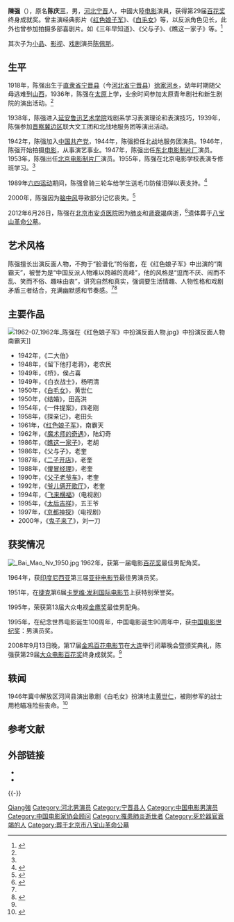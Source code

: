 {{Other uses|陈强}}
{{藝人
| 圖片     = Chen_Qiang.jpg
| 圖片尺寸 = 
| 圖片簡介 = 1962年[[新中国人民演员|新中国人民演员]]照片
| 姓名     = 陈强
| 類型     = 男演员
| 原名     = 陈庆三
| 英文名   = 
| 國籍     = {{PRC}}
| 民族     = [[汉族|汉族]]
| 出生日期 = 1918年
| 出生地點 = {{CHN-1912}}[[直隶省|直隶省]][[宁晋县|宁晋县]][[徐家河乡|徐家河乡]]
| 逝世日期 = {{death year and age|2012|1918}}
| 逝世地點 = {{CHN}}[[北京市|北京市]][[安贞医院|安贞医院]]
| 職業     = [[演员|演员]] 
| 語言     = [[汉语|汉语]] 
| 教育程度 = [[鲁迅艺术学院|鲁迅艺术学院]]<br />北京电影学校表演专修班
| 宗教信仰 = 
| 配偶     =
| 儿女     = 儿子[[陈布达|陈布达]]，[[陈佩斯|陈佩斯]]<br>女儿[[陈丽达|陈丽达]]
| 父母     = 
| 活躍年代 = 1950年-2001年
| 代表作   = 《红色娘子军》<br> 《白毛女》<br>《鬼子来了》
| 獎項     = {{Awards|award=捷克第6届卡罗维·发利国际电影节特别荣誉奖 |year=1951年 |title= }}{{Awards|award=第一届电影百花奖最佳男配角奖 |year= 1962年|title= }}{{Awards|award=印度尼西亚第三届亚非电影节最佳男演员奖 |year=1964年 |title= }}{{Awards|award=第13届大众电视金鹰奖最佳男配角 |year=1995年 |title= }}{{Awards|award=中国电影世纪奖：男演员奖 |year=1995年 |title= }}{{Awards|award=第29届大众电影百花奖终身成就奖 |year=2008年 |title= }}
| 網站     =
| IMDb     = 
}}
'''陳强'''（{{bd|1918年||2012年|6月26日|catIdx=Chen陳强}}），原名'''陈庆三'''，男，[[河北|河北]][[宁晋|宁晋]]人，中國大陸[[电影|电影]]演員，获得第29届[[百花奖|百花奖]]终身成就奖。曾主演经典影片《[[红色娘子军|红色娘子军]]》、《[[白毛女|白毛女]]》等，以反派角色见长，此外也曾参加拍摄多部喜剧片。如《三年早知道》、《父与子》、《瞧这一家子》等。<ref>{{cite news|title=著名电影表演艺术家陈强病逝 享年94岁|url=http://ent.sina.com.cn/m/c/2012-06-26/23163668906.shtml|accessdate=2012-06-26|newspaper=新浪娱乐|date=2012-06-26|archive-date=2012-06-29|archive-url=https://web.archive.org/web/20120629021324/http://ent.sina.com.cn/m/c/2012-06-26/23163668906.shtml|dead-url=no}}</ref>

其次子为[[喜剧小品|小品]]、[[影视|影视]]、[[戏剧|戏剧]]演员[[陈佩斯|陈佩斯]]。

== 生平 ==
1918年，陈强出生于[[直隶省|直隶省]][[宁晋县|宁晋县]]（今[[河北省|河北省]][[宁晋县|宁晋县]]）[[徐家河乡|徐家河乡]]，幼年时期随父母逃难到[[山西|山西]]，1936年，陈强在[[太原|太原]]上学，业余时间参加太原青年剧社和新生剧院的演出活动。<ref name="bull " />

1938年，陈强进入[[延安|延安]][[鲁迅艺术学院|鲁迅艺术学院]]戏剧系学习表演理论和表演技巧，1939年，陈强参加[[晋察冀边区|晋察冀边区]]联大文工团和北战地服务团等演出活动。

1942年，陈强加入[[中国共产党|中国共产党]]，1944年，陈强担任北战地服务团演员。1946年，陈强开始拍摄[[电影|电影]]，从事演艺事业。1947年，陈强出任[[东北电影制片厂|东北电影制片厂]]演员。1953年，陈强出任[[北京电影制片厂|北京电影制片厂]]演员。1955年，陈强在北京电影学校表演专修班学习。<ref name="bull " />

1989年[[六四运动|六四运动]]期间，陈强曾骑三轮车给学生送毛巾防催泪弹以表支持。<ref>{{cite web |author1=馨月 |author2=李鱼
|url=https://m.dw.com/zh/%E6%9B%BE%E6%94%AF%E6%8C%81%E5%AD%A6%E7%94%9F%E6%B0%91%E8%BF%90-%E7%BD%91%E6%B0%91%E6%82%BC%E5%BF%B5%E9%99%88%E5%BC%BA/a-16060765 |title=曾支持学生民运-网民悼念陈强 |date=2012-06-29 |publisher=德国之声 |work= |language=zh-cn |dead-url=no }}</ref>

2000年，陈强因为[[脑中风|脑中风]]导致部分记忆丧失。<ref name="bull " >{{cite web|url= http://news.ifeng.com/mainland/detail_2012_06/27/15576534_0.shtml|title= 著名表演艺术家陈强去世|accessdate= 2012-06-27|publisher= 凤凰网|work= |language= zh-cn|archive-date= 2012年6月26日|archive-url= https://web.archive.org/web/20120626200906/http://news.ifeng.com/mainland/detail_2012_06/27/15576534_0.shtml|dead-url= no}}</ref>

2012年6月26日，陈强在[[北京市|北京市]][[安贞医院|安贞医院]]因为[[肺炎|肺炎]]和[[肾衰竭|肾衰竭]]病逝，<ref name=" fish" >{{cite web |url=http://news.ifeng.com/mainland/detail_2012_06/27/15577398_0.shtml |title=陈佩斯之父陈强在北京安贞医院因病逝世 享年94岁 |accessdate=2012-06-27 |publisher=凤凰网 |work= |language=zh-cn |archive-date=2012-06-26 |archive-url=https://web.archive.org/web/20120626195649/http://news.ifeng.com/mainland/detail_2012_06/27/15577398_0.shtml |dead-url=no }}</ref>遗体葬于[[北京市八宝山革命公墓|八宝山革命公墓]]。

== 艺术风格 ==
陈强擅长出演反面人物，不拘于“脸谱化”的俗套，在《红色娘子军》中出演的“南霸天”，被誉为是“中国反派人物难以跨越的高峰”，他的风格是“逗而不厌、闹而不乱、笑而不俗、趣味由衷”，讲究自然和真实，强调要生活情趣、人物性格和戏剧矛盾三者结合，充满幽默感和节奏感。<ref name="bull " /><ref name=" fox" >{{cite web |url=http://ent.163.com/12/0627/08/8508K8GH00031H2L.html |title=艺术家陈强昨逝世 造就新中国电影事业多项第一 |accessdate=2012-06-27 |publisher=网易 |work= |language=zh-cn |archive-url=https://web.archive.org/web/20120630145445/http://ent.163.com/12/0627/08/8508K8GH00031H2L.html |archive-date=2012-06-30 |dead-url=yes }}</ref>

== 主要作品 ==
[[File:1962-07_1962年_陈强在《红色娘子军》中扮演反面人物.jpg|thumb]]》中扮演反面人物南霸天]]
*1942年，《二大伯》
*1948年，《留下他打老蒋》，老农民
*1949年，《桥》，侯占喜
*1949年，《白衣战士》，杨明清
*1950年，《[[白毛女|白毛女]]》，黄世仁
*1950年，《结婚》，田高洪
*1954年，《一件提案》，四老刚
*1958年，《探亲记》，老田头
*1961年，《[[红色娘子军|红色娘子军]]》，南霸天
*1962年，《[[魔术师的奇遇|魔术师的奇遇]]》，陆幻奇
*1986年，《[[瞧这一家子|瞧这一家子]]》，老胡
*1986年，《父与子》，老奎
*1987年，《[[二子开店|二子开店]]》，老奎
*1988年，《[[傻冒经理|傻冒经理]]》，老奎
*1990年，《[[父子老爷车|父子老爷车]]》，老奎
*1992年，《[[爷儿俩开歌厅|爷儿俩开歌厅]]》，老奎
*1994年，《[[飞来横福|飞来横福]]》（电视剧）
*1995年，《[[太后吉祥|太后吉祥]]》，五王爷
*1997年，《[[京都神探|京都神探]]》（电视剧）
*2000年，《[[鬼子来了|鬼子来了]]》，刘一刀

== 获奖情况 ==
[[File:_Bai_Mao_Nv_1950.jpg|thumb]]
1962年，获第一届电影[[百花奖|百花奖]]最佳男配角奖。

1964年，获[[印度尼西亚|印度尼西亚]]第三届[[亚非电影节|亚非电影节]]最佳男演员奖。

1951年，在[[捷克|捷克]]第6届[[卡罗维·发利国际电影节|卡罗维·发利国际电影节]]上获特别荣誉奖。

1995年，荣获第13届大众电视[[金鹰奖|金鹰奖]]最佳男配角。

1995年，在纪念世界电影诞生100周年，中国电影诞生90周年中，获[[中国电影世纪奖|中国电影世纪奖]]：男演员奖。

2008年9月13日晚，第17届[[金鸡百花电影节|金鸡百花电影节]]在[[大连|大连]]举行闭幕晚会暨颁奖典礼，陈强获第29届[[大众电影百花奖|大众电影百花奖]]终身成就奖。<ref name=" fish" />

== 轶闻 ==
1946年冀中解放区河间县演出歌剧《白毛女》扮演地主[[黄世仁|黄世仁]]，被刚参军的战士用枪瞄准险些丧命。<ref>{{cite news|author=康庆中、李天灿|title=白毛女台前幕后的故事|url=http://story.dbw.cn/system/2011/06/30/053258326.shtml|accessdate=2012-06-27|newspaper=解放军报|date=2011-06-30|deadurl=yes|archiveurl=https://web.archive.org/web/20120322091910/http://story.dbw.cn/system/2011/06/30/053258326.shtml|archivedate=2012-03-22}}</ref>

==参考文献==
{{reflist}}

== 外部链接 ==
* {{imdb|nm0155350}}
* {{douban people}}

{{-}}
{{中国电影金凤凰奖}}
{{中国电影金鸡奖终身成就奖}}
{{大众电影百花奖最佳男配角}}
{{新中国人民演员}}
{{1905-2004年中国电影百位优秀演员}}
{{国家有突出贡献电影艺术家}}
{{中国电影家协会第八届理事会}}
{{中国文学艺术界联合会第九届全国委员会}}

{{Authority control}}
{{DEFAULTSORT:Chen陈强}}
[[Category:陳姓|Qiang強]]
[[Category:河北男演员|Category:河北男演员]]
[[Category:宁晋县人|Category:宁晋县人]]
[[Category:中国电影男演员|Category:中国电影男演员]]
[[Category:中国电影家协会顾问|Category:中国电影家协会顾问]]
[[Category:罹患肺炎逝世者|Category:罹患肺炎逝世者]]
[[Category:死於器官衰竭的人|Category:死於器官衰竭的人]]
[[Category:葬于北京市八宝山革命公墓|Category:葬于北京市八宝山革命公墓]]